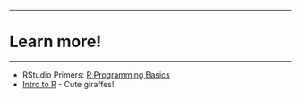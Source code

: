 

---

# Learn more!

<hr>

- RStudio Primers: [R Programming Basics](https://posit.cloud/learn/primers/1.2)
- [Intro to R](https://tinystats.github.io/teacups-giraffes-and-statistics/01_introToR.html) - Cute giraffes!

